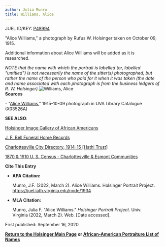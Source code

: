```yaml
---
author: Julia Munro
title: Williams, Alice
---
```

JUEL ID/KEY: [P48994](http://juel.iath.virginia.edu/public_person?person=48994 "P48994")

"Alice Williams," a photograph by Rufus W. Holsinger taken on October 09, 1915.

Additional information about Alice Williams will be added as it is researched. 

_NOTE that the name with which the portrait is labelled (or, labelled "untitled") is not necessarily the name of the sitter(s) photographed, but rather the name of the person who paid for it when it was taken (the date and name associated with each photograph is from the business ledgers of R. W. Holsinger)._![Williams, Alice](https://iiif.lib.virginia.edu/iiif/uva-lib:1043658/full/561,778/0/default.jpg "Williams, Alice")   
**Sources**

\- "[Alice Williams](https://search.lib.virginia.edu/sources/images/items/uva-lib:1043658 "Williams, Alice")," 1915-10-09 photograph in UVA Library Catalogue (X03526A) 

**SEE ALSO**:

[Holsinger Image Gallery of African Americans](http://rwholsingerphotos.org/images.php "Holsinger Image Gallery of African Americans")

[J. F. Bell Funeral Home Records](http://www2.vcdh.virginia.edu/afam/raceandplace/perl_scripts/funeral_search.html "J. F. Bell Funeral Home Database")

[Charlottesville City Directory, 1914-15 \[Hathi Trust\]](https://catalog.hathitrust.org/Record/101954103 "Charlottesville City Directory, 1914-15") 

[1870 & 1910 U. S. Census - Charlottesville & Esmont Communities](http://www2.vcdh.virginia.edu/afam/raceandplace/census/search_both.html "1870 & 1910 U. S. Census: Charlottesville and Esmont Communities")

**Cite This Entry**

*   **APA Citation:**
    
    Munro, J.F. (2022, March 2). Alice Williams. Holsinger Portrait Project. https://juel.iath.virginia.edu/node/1934
    
*   **MLA Citation:**
    
    Munro, Julia F. "Alice Williams." _Holsinger Portrait Project_. Univ. Virginia (2022, March 2). Web. \[Date accessed\].
    

First published: September 16, 2020

[**Return to the Holsinger Main Page**](http://juel.iath.virginia.edu/node/980) **or [African-American Portraiture List of Names](http://juel.iath.virginia.edu/node/996)**